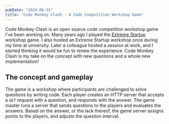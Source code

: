 ```yaml
---
pubDate: "2024-06-31"
title: "Code Monkey Clash - A Code Competition Workshop Game"
---
```


Code Monkey Clash is an open source code competition workshop game I've been working on.
Many years ago I played the [Extreme Startup](https://github.com/rchatley/extreme_startup) workshop game.
I also hosted an Extreme Startup workshop once during my time at university.
Later a colleague hosted a session at work, and I started thinking it would be fun to renew the experience.
Code Monkey Clash is my take on the concept with new questions and a whole new implementation!

## The concept and gameplay

The game is a workshop where participants are challenged to solve questions by writing code.
Each player creates an HTTP server that accepts a `GET` request with a question, and responds with the answer.
The game master runs a server that sends questions to the players and evaluates the answers.
Based on the answer, or the lack thereof, the game server assigns points to the players, and adjusts the question interval.
